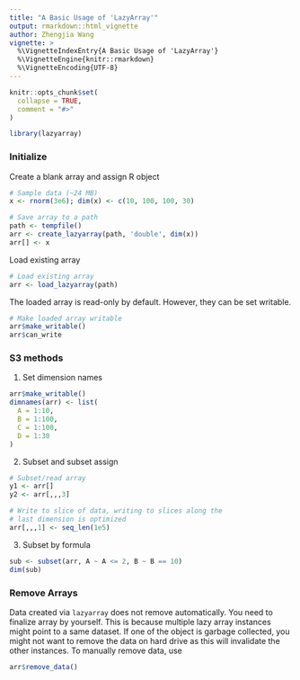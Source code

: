 ```yaml
---
title: "A Basic Usage of 'LazyArray'"
output: rmarkdown::html_vignette
author: Zhengjia Wang
vignette: >
  %\VignetteIndexEntry{A Basic Usage of 'LazyArray'}
  %\VignetteEngine{knitr::rmarkdown}
  %\VignetteEncoding{UTF-8}
---
```


```r
knitr::opts_chunk$set(
  collapse = TRUE,
  comment = "#>"
)
```

```r
library(lazyarray)
```

### Initialize

Create a blank array and assign R object

```r
# Sample data (~24 MB)
x <- rnorm(3e6); dim(x) <- c(10, 100, 100, 30)

# Save array to a path
path <- tempfile()
arr <- create_lazyarray(path, 'double', dim(x))
arr[] <- x
```

Load existing array

```r
# Load existing array
arr <- load_lazyarray(path)
```

The loaded array is read-only by default. However, they can be set writable.

```r
# Make loaded array writable
arr$make_writable()
arr$can_write
```

### S3 methods

1. Set dimension names

```r
arr$make_writable()
dimnames(arr) <- list(
  A = 1:10,
  B = 1:100,
  C = 1:100,
  D = 1:30
)
```

2. Subset and subset assign

```r
# Subset/read array
y1 <- arr[]              
y2 <- arr[,,,3]          

# Write to slice of data, writing to slices along the 
# last dimension is optimized
arr[,,,1] <- seq_len(1e5)
```

3. Subset by formula

```r
sub <- subset(arr, A ~ A <= 2, B ~ B == 10)
dim(sub)
```

### Remove Arrays

Data created via `lazyarray` does not remove automatically. You need to finalize array by yourself. This is because multiple lazy array instances might point to a same dataset. If one of the object is garbage collected, you might not want to remove the data on hard drive as this will invalidate the other instances. To manually remove data, use

```r
arr$remove_data()
```
